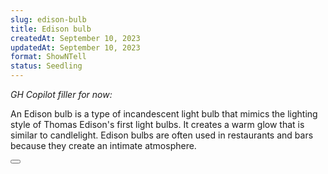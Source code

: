 ```yaml
---
slug: edison-bulb
title: Edison bulb
createdAt: September 10, 2023
updatedAt: September 10, 2023
format: ShowNTell
status: Seedling
---
```


_GH Copilot filler for now:_

An Edison bulb is a type of incandescent light bulb that mimics the lighting style of Thomas Edison's first light bulbs. It creates a warm glow that is similar to candlelight. Edison bulbs are often used in restaurants and bars because they create an intimate atmosphere.

<Button />
